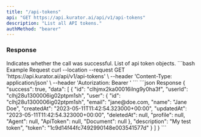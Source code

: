 ```yaml
---
title: "/api-tokens"
api: "GET https://api.kurator.ai/api/v1/api-tokens"
description: "List all API tokens."
authMethod: "bearer"
---
```


### Response

<ResponseField name="success" type="boolean">
  Indicates whether the call was successful.
</ResponseField>

<ResponseField name="data" type="object">
  List of api token objects.
</ResponseField>

<RequestExample>
```bash Example Request
curl --location --request GET 'https://api.kurator.ai/api/v1/api-tokens' \
--header 'Content-Type: application/json' \
--header 'Autorization: Bearer <token>'
```
</RequestExample>

<ResponseExample>
```json Response
{
  "success": true,
  "data": [
    {
      "id": "clhjmx2ka00016ilng9y0ha3f",
      "userId": "clhj28u1300006ig02ptpm1sh",
      "user": {
          "id": "clhj28u1300006ig02ptpm1sh",
          "email": "jane@doe.com,
          "name": "Jane Doe",
          "createdAt": "2023-05-11T11:42:54.323000+00:00",
          "updatedAt": "2023-05-11T11:42:54.323000+00:00",
          "deletedAt": null,
          "profile": null,
          "Agent": null,
          "ApiToken": null,
          "Document": null
      },
      "description": "My test token",
      "token": "1c9d14f44fc7492990148e003541577d"
    }
  ]
}
```
</ResponseExample>
